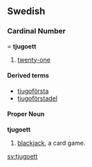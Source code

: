 ==Swedish==
===Cardinal Number====
'''tjugoett'''

#[[twenty-one]]

====Derived terms====
*[[tjugoförsta]]
*[[tjugoförstadel]]

====Proper Noun====
'''tjugoett'''

#[[blackjack]], a card game.

[[sv:tjugoett]]